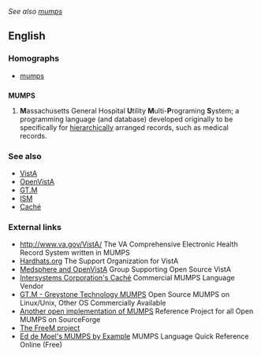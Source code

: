 ''See also [[mumps]]''
{{wikipedia}}
==English==

===Homographs===
*[[mumps]]

==={{acronym}}===
'''MUMPS'''
#'''M'''assachusetts General Hospital '''U'''tility '''M'''ulti-'''P'''rograming '''S'''ystem; a programming language (and database) developed originally to be specifically for [[hierarchically]] arranged records, such as medical records.

===See also===
*[[VistA]]
*[[OpenVistA]]
*[[GT.M]]
*[[ISM]]
*[[Caché]]

===External links===
{{pedialite}}
*[http://www.va.gov/vista/ http://www.va.gov/VistA/]  The VA Comprehensive Electronic Health Record System written in MUMPS
*[http://www.hardhats.org Hardhats.org]    The Support Organization for VistA
*[http://www.medsphere.com/ Medsphere and OpenVistA]   Group Supporting Open Source VistA
*[http://www.intersys.com/ Intersystems Corporation's Caché]  Commercial MUMPS Language Vendor
*[http://www.sanchez-gtm.com/ GT.M - Greystone Technology MUMPS]   Open Source MUMPS on Linux/Unix, Other OS Commercially Available
*[http://mumps.sf.net/ Another open implementation of MUMPS]  Reference Project for all Open MUMPS on SourceForge
*[http://www.freem.net The FreeM project]
*[http://www.jacquardsystems.com/Examples/index.htm Ed de Moel's MUMPS by Example]  MUMPS Language Quick Reference Online (Free)